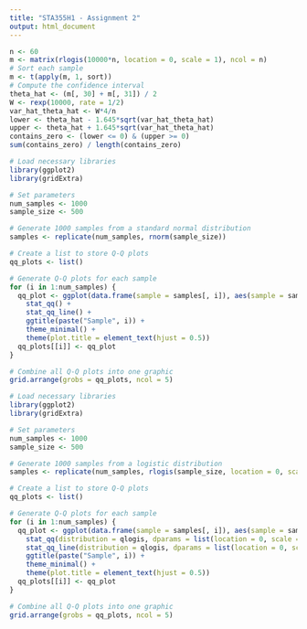 ---
title: "STA355H1 - Assignment 2"
output: html_document
---

```{r}
n <- 60
m <- matrix(rlogis(10000*n, location = 0, scale = 1), ncol = n)
# Sort each sample
m <- t(apply(m, 1, sort))
# Compute the confidence interval
theta_hat <- (m[, 30] + m[, 31]) / 2
W <- rexp(10000, rate = 1/2)
var_hat_theta_hat <- W*4/n
lower <- theta_hat - 1.645*sqrt(var_hat_theta_hat)
upper <- theta_hat + 1.645*sqrt(var_hat_theta_hat)
contains_zero <- (lower <= 0) & (upper >= 0)
sum(contains_zero) / length(contains_zero)
```

```{r}
# Load necessary libraries
library(ggplot2)
library(gridExtra)

# Set parameters
num_samples <- 1000
sample_size <- 500

# Generate 1000 samples from a standard normal distribution
samples <- replicate(num_samples, rnorm(sample_size))

# Create a list to store Q-Q plots
qq_plots <- list()

# Generate Q-Q plots for each sample
for (i in 1:num_samples) {
  qq_plot <- ggplot(data.frame(sample = samples[, i]), aes(sample = sample)) +
    stat_qq() +
    stat_qq_line() +
    ggtitle(paste("Sample", i)) +
    theme_minimal() +
    theme(plot.title = element_text(hjust = 0.5))
  qq_plots[[i]] <- qq_plot
}

# Combine all Q-Q plots into one graphic
grid.arrange(grobs = qq_plots, ncol = 5)
```

```{r}
# Load necessary libraries
library(ggplot2)
library(gridExtra)

# Set parameters
num_samples <- 1000
sample_size <- 500

# Generate 1000 samples from a logistic distribution
samples <- replicate(num_samples, rlogis(sample_size, location = 0, scale = 1))

# Create a list to store Q-Q plots
qq_plots <- list()

# Generate Q-Q plots for each sample
for (i in 1:num_samples) {
  qq_plot <- ggplot(data.frame(sample = samples[, i]), aes(sample = sample)) +
    stat_qq(distribution = qlogis, dparams = list(location = 0, scale = 1)) +
    stat_qq_line(distribution = qlogis, dparams = list(location = 0, scale = 1)) +
    ggtitle(paste("Sample", i)) +
    theme_minimal() +
    theme(plot.title = element_text(hjust = 0.5))
  qq_plots[[i]] <- qq_plot
}

# Combine all Q-Q plots into one graphic
grid.arrange(grobs = qq_plots, ncol = 5)
```
